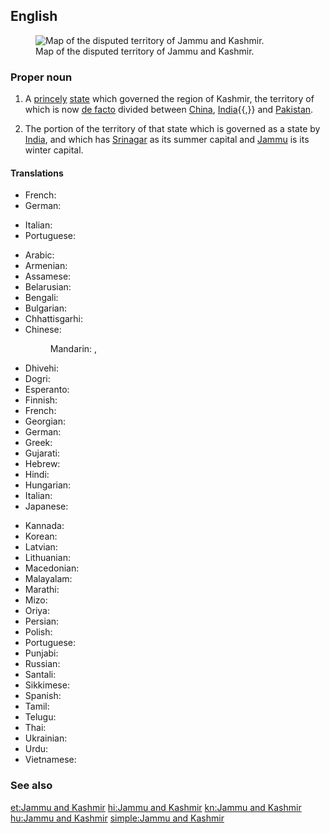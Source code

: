 ==English==
{{wikipedia}}
[[Image:Jammu and Kashmir in India (de-facto) (disputed hatched).svg|thumb|Map of the disputed territory of Jammu and Kashmir.]]

===Proper noun===
{{en-proper noun|head=[[Jammu]] and [[Kashmir]]}}

# {{context|historical|lang=en}} A [[prince]]ly [[state]] which governed the region of Kashmir, the territory of which is now [[de facto]] divided between [[China]], [[India]]{{,}} and [[Pakistan]].
# The portion of the territory of that state which is governed as a state by [[India]], and which has [[Srinagar]] as its summer capital and [[Jammu]] is its winter capital.

====Translations====
{{trans-top|former princely state}}
* French: {{t+|fr|Jammu-et-Cachemire}}
* German: {{t|de|Jammu und Kashmir}}
{{trans-mid}}
* Italian: {{t|it|Kashmir e Jammu}}
* Portuguese: {{t|pt|Jammu e Caxemira}}
{{trans-bottom}}

{{trans-top|portion of the territory which is governed by India}}
* Arabic: {{t|ar|جَامُو وَكَشْمِير|m|tr=jāmū wa-kašmīr}}
* Armenian: {{t|hy|Ջամմու և Քաշմիր}}
* Assamese: {{t-needed|as}}
* Belarusian: {{t|be|Джаму і Кашмір}}
* Bengali: {{t|bn|জম্মু ও কাশ্মীর|sc=Beng|tr=jammu ō kāśmīr}}
* Bulgarian: {{t|bg|Джаму и Кашмир}}
* Chhattisgarhi: {{t-needed|hne}}
* Chinese:
*: Mandarin: {{t|cmn|查謨-克什米爾邦}}, {{t|cmn|查谟-克什米尔邦|tr=Chámó-Kèshímǐ'ěr-bāng}}
* Dhivehi: {{t|dv|ޖައްމޫ ކަޝްމީރު|sc=Thaa|tr=ja‘mū kašmīru}}
* Dogri: {{t|doi|जम्मू और कश्मीर|tr=jammū aur kaśmīr}}
* Esperanto: {{t|eo|Ĝamuo kaj Kaŝmiro}}
* Finnish: {{t|fi|Jammu ja Kashmir}}
* French: {{t+|fr|Jammu-et-Cachemire}}
* Georgian: {{t|ka|ჯამუ და ქაშმირი}}
* German: {{t|de|Jammu und Kashmir}}
* Greek: {{t|el|Τζαμού και Κασμίρ}}
* Gujarati: {{t|gu|જમ્મુ અને કાશ્મીર|tr=jammu anē kāśmīr}}
* Hebrew: {{t|he|ג'אמו וקשמיר}}
* Hindi: {{t+|hi|जम्मू और कश्मीर|tr=jammū aur kaśmīr}}
* Hungarian: {{t+|hu|Dzsammu és Kasmír}}
* Italian: {{t|it|Jammu e Kashmir}}
* Japanese: {{t|ja|ジャンムー・カシミール州|tr=Janmū-Kashimīru-shū}}
{{trans-mid}}
* Kannada: {{t|kn|ಜಮ್ಮು ಮತ್ತು ಕಾಶ್ಮೀರ|sc=Knda|tr=jammu mattu kāśmīra}}
* Korean: {{t|ko|잠무 카슈미르 주|tr=Jammu Kasyumireu ju}}
* Latvian: {{t|lv|Džammu un Kašmīra}}
* Lithuanian: {{t|lt|Džamu ir Kašmyras}}
* Macedonian: {{t|mk|Џаму-Кашмир|tr=Džámu-Kašmír}}
* Malayalam: {{t|ml|ജമ്മു-കശ്മീര്|tr=jammu-kaśmīr}}
* Marathi: {{t|mr|जम्मू आणि काश्मीर|tr=jammū āṇi kāśmīr}}
* Mizo: {{t-needed|lus}}
* Oriya: {{t|or|ଜମ୍ମୁ ଓ କଶ୍ମୀର|tr=jammu ō kaśmīr}}
* Persian: {{t|fa|جامو و کشمیر}}
* Polish: {{t|pl|Dżammu i Kaszmir}}
* Portuguese: {{t|pt|Jammu e Caxemira}}
* Punjabi: {{t|pa|ਜੰਮੂ ਅਤੇ ਕਸ਼ਮੀਰ|tr=jamū atē kaśamīr}}
* Russian: {{t|ru|Джамму и Кашмир}}
* Santali: {{t-needed|sat}}
* Sikkimese: {{t-needed|sip}}
* Spanish: {{t|es|Jammu y Cachemira}}
* Tamil: {{t|ta|சம்மு காசுமீர்|tr=cammu kācumīr}}
* Telugu: {{t|te|జమ్మూ కాశ్మీరు|sc=Telu|tr=jammū kāśmīru}}
* Thai: {{t|th|รัฐชัมมูและกัศมีร์|tr=rát chammoo láe gàtmee}}
* Ukrainian: {{t|uk|Джамму й Кашмір}}
* Urdu: {{t|ur|جموں اور کشمیر|tr=jammū aur kaśmīr}}
* Vietnamese: {{t|vi|Jammu và Kashmir}}
{{trans-bottom}}

===See also===
{{list:states of India/en}}

[[et:Jammu and Kashmir]]
[[hi:Jammu and Kashmir]]
[[kn:Jammu and Kashmir]]
[[hu:Jammu and Kashmir]]
[[simple:Jammu and Kashmir]]